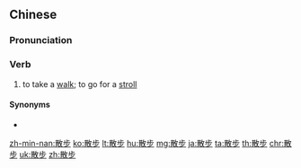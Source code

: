 {{also|散歩}}
==Chinese==
{{zh-forms}}

===Pronunciation===
{{zh-pron
|m=sànbù
|c=saan3 bou6
|h=pfs=san-phu
|mn=sàn-pō͘
|ma=y
|cat=v
}}

===Verb===
{{zh-verb}}

# to take a [[walk]]; to go for a [[stroll]]

====Synonyms====
* {{zh-l|溜達}}

[[zh-min-nan:散步]]
[[ko:散步]]
[[lt:散步]]
[[hu:散步]]
[[mg:散步]]
[[ja:散步]]
[[ta:散步]]
[[th:散步]]
[[chr:散步]]
[[uk:散步]]
[[zh:散步]]